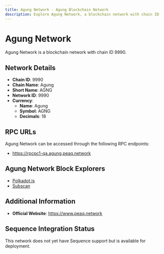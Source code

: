 ```yaml
--- 
title: Agung Network - Agung Blockchain Network
description: Explore Agung Network, a blockchain network with chain ID 9990. Learn about its native currency, Agung, and how to interact with the network.
---
```


# Agung Network

Agung Network is a blockchain network with chain ID 9990.

## Network Details

- **Chain ID**: 9990
- **Chain Name**: Agung
- **Short Name**: AGNG
- **Network ID**: 9990
- **Currency**: 
  - **Name**: Agung
  - **Symbol**: AGNG
  - **Decimals**: 18

## RPC URLs

Agung Network can be accessed through the following RPC endpoints:

- https://rpcpc1-qa.agung.peaq.network

## Agung Network Block Explorers

- [Polkadot.js](https://polkadot.js.org/apps/?rpc=wss://wsspc1-qa.agung.peaq.network#/explorer)
- [Subscan](https://agung.subscan.io)

## Additional Information

- **Official Website**: https://www.peaq.network

## Sequence Integration Status

This network does not yet have Sequence support but is available for deployment.
